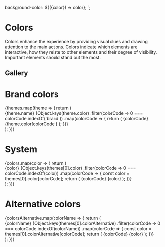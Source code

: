 
<Meta title="Guidelines/Colors" />

  background-color: ${({color}) => color};
`;


# Colors

Colors enhance the experience by providing visual clues and drawing attention to the main actions. Colors indicate which elements are interactive, how they relate to other elements and their degree of visibility. Important elements should stand out the most.

## Gallery

<Canvas>
  <Story name="Standard">
    <div>
      <h1>Brand colors</h1>
      {themes.map(theme => {
        return (
          <div key={theme.name}>
            <Subtitle>{theme.name}</Subtitle>
            <PreviewGrid>
              {Object.keys(theme.color)
                .filter(colorCode => 0 === colorCode.indexOf('brand'))
                .map(colorCode => {
                  return (
                    <PreviewCard key={colorCode}>
                      <ColorContainer color={theme.color[colorCode]} />
                      <LabelContainer>{colorCode}</LabelContainer>
                      <LabelContainer>{theme.color[colorCode]}</LabelContainer>
                    </PreviewCard>
                  );
                })}
            </PreviewGrid>
          </div>
        );
      })}
    </div>
    <div>
      <h1>System</h1>
      {colors.map(color => {
        return (
          <div key={color}>
            <Subtitle>{color}</Subtitle>
            <PreviewGrid>
              {Object.keys(themes[0].color)
                .filter(colorCode => 0 === colorCode.indexOf(color))
                .map(colorCode => {
                  const color = themes[0].color[colorCode];
                  return (
                    <PreviewCard key={colorCode}>
                      <ColorContainer color={color} />
                      <LabelContainer>{colorCode}</LabelContainer>
                      <LabelContainer>{color}</LabelContainer>
                    </PreviewCard>
                  );
                })}
            </PreviewGrid>
          </div>
        );
      })}
    </div>
  </Story>
</Canvas>

<Canvas>
  <Story name="Alternative">
    <div>
        <h1>Alternative colors</h1>
          {colorsAlternative.map(colorName => {
            return (
              <div key={colorName}>
                <Subtitle>{colorName}</Subtitle>
                <PreviewGrid>
                  {Object.keys(themes[0].colorAlternative)
                    .filter(colorCode => 0 === colorCode.indexOf(colorName))
                    .map(colorCode => {
                      const color = themes[0].colorAlternative[colorCode];
                      return (
                        <PreviewCard key={colorCode}>
                          <ColorContainer color={color} />
                          <LabelContainer>{colorCode}</LabelContainer>
                          <LabelContainer>{color}</LabelContainer>
                        </PreviewCard>
                      );
                    })}
                </PreviewGrid>
              </div>
            );
          })}
      </div>
  </Story>
</Canvas>
